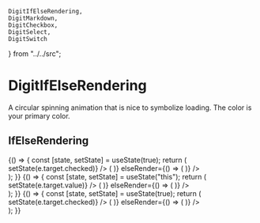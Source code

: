     DigitIfElseRendering,
    DigitMarkdown,
    DigitCheckbox,
    DigitSelect,
    DigitSwitch
} from "../../src";

<Meta
    title="Declarative|DigitIfElseRendering"
    component={DigitIfElseRendering}
    decorators={[DigitProvidersDecorator]}
/>

# DigitIfElseRendering

A circular spinning animation that is nice to symbolize loading. The color is your primary color.

## IfElseRendering

<Preview>
    <Story name="Checkbox">
        {() => {
            const [state, setState] = useState(true);
            return (
                <div>
                    <DigitCheckbox
                        label="Render?"
                        primary
                        value={state}
                        onChange={e => setState(e.target.checked)}
                    />
                    <DigitIfElseRendering
                        test={state}
                        ifRender={() => (
                            <DigitMarkdown markdownSource="Render this" />
                        )}
                        elseRender={() => (
                            <DigitMarkdown markdownSource="Render that" />
                        )}
                    />
                </div>
            );
        }}
    </Story>
    <Story name="Select">
        {() => {
            const [state, setState] = useState("this");
            return (
                <div>
                    <DigitSelect
                        upperLabel="Render this?"
                        valueToTextMap={{
                            this: "Render this?",
                            that: "Render that?"
                        }}
                        value={state}
                        onChange={e => setState(e.target.value)}
                    />
                    <DigitIfElseRendering
                        test={state === "this"}
                        ifRender={() => (
                            <DigitMarkdown markdownSource="Render this" />
                        )}
                        elseRender={() => (
                            <DigitMarkdown markdownSource="Render that" />
                        )}
                    />
                </div>
            );
        }}
    </Story>
    <Story name="Switch">
        {() => {
            const [state, setState] = useState(true);
            return (
                <div>
                    <DigitSwitch
                        label="Render?"
                        primary
                        value={state}
                        onChange={e => setState(e.target.checked)}
                    />
                    <DigitIfElseRendering
                        test={state}
                        ifRender={() => (
                            <DigitMarkdown markdownSource="Render this" />
                        )}
                        elseRender={() => (
                            <DigitMarkdown markdownSource="Render that" />
                        )}
                    />
                </div>
            );
        }}
    </Story>
</Preview>

<Props of={DigitIfElseRendering} />
